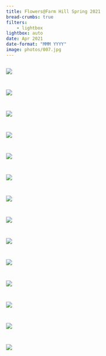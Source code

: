```yaml
---
title: Flowers@Farm Hill Spring 2021
bread-crumbs: true
filters:
    - lightbox
lightbox: auto
date: Apr 2021
date-format: "MMM YYYY"
image: photos/007.jpg
---
```


::: {style="display: grid;grid-template-columns: repeat(auto-fill, minmax(250px, 1fr));grid-gap: 1em;"}


![](photos/001.jpg){group="my-gallery"}

![](photos/002.jpg){group="my-gallery"}

![](photos/003.jpg){group="my-gallery"}

![](photos/004.jpg){group="my-gallery"}

![](photos/005.jpg){group="my-gallery"}

![](photos/006.jpg){group="my-gallery"}

![](photos/007.jpg){group="my-gallery"}

![](photos/008.jpg){group="my-gallery"}

![](photos/009.jpg){group="my-gallery"}

![](photos/010.jpg){group="my-gallery"}

![](photos/011.jpg){group="my-gallery"}

![](photos/012.jpg){group="my-gallery"}

![](photos/013.jpg){group="my-gallery"}

![](photos/014.jpg){group="my-gallery"}

:::
